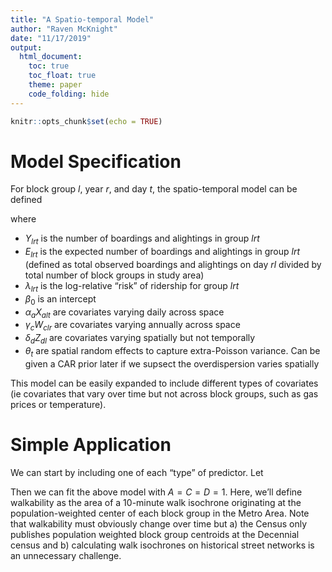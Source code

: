 ```yaml
---
title: "A Spatio-temporal Model"
author: "Raven McKnight"
date: "11/17/2019"
output: 
  html_document: 
    toc: true
    toc_float: true
    theme: paper
    code_folding: hide
---
```


```r
knitr::opts_chunk$set(echo = TRUE)
```


# Model Specification

For block group $l$, year $r$, and day $t$, the spatio-temporal model can be defined

\begin{align}

Y &\sim \text{Poisson}(E_{lrt} * \text{exp}(\lambda_{lrt})) \\
\lambda_{lrt} &= \beta_0 + \sum_{a=1}^{A}\alpha_aX_{alt} + \sum_{c=1}^{C}\gamma_cW_{clr} + \sum_{d=1}^{D}\delta_dZ_{dl} + \theta_t \\
\theta_t &\sim N(0, \frac{1}{\tau})

\end{align}

where

* $Y_{lrt}$ is the number of boardings and alightings in group $lrt$
* $E_{lrt}$ is the expected number of boardings and alightings in group $lrt$ (defined as total observed boardings and alightings on day $rl$ divided by total number of block groups in study area)
* $\lambda_{lrt}$ is the log-relative "risk" of ridership for group $lrt$
* $\beta_0$ is an intercept
* $\alpha_aX_{alt}$ are covariates varying daily across space
* $\gamma_cW_{clr}$ are covariates varying annually across space
* $\delta_dZ_{dl}$ are covariates varying spatially but not temporally
* $\theta_t$ are spatial random effects to capture extra-Poisson variance. Can be given a CAR prior later if we supsect the overdispersion varies spatially

This model can be easily expanded to include different types of covariates (ie covariates that vary over time but not across block groups, such as gas prices or temperature). 


# Simple Application

We can start by including one of each "type" of predictor. Let

\begin{align}
X_{1lt} &= \text{number of trips} \\
W_{1lr} &= \text{population density} \\
Z_{1l} &= \text{walkability}
\end{align}

Then we can fit the above model with $A = C = D = 1$. Here, we'll define walkability as the area of a 10-minute walk isochrone originating at the population-weighted center of each block group in the Metro Area. Note that walkability must obviously change over time but a) the Census only publishes population weighted block group centroids at the Decennial census and b) calculating walk isochrones on historical street networks is an unnecessary challenge.  

<!-- So we'll definitely have the most "W" style covariates. Also, I will almost definitely want to give theta a CAR prior (if I do we're gonna get into some serious hyper-hyper priors oof --> 


